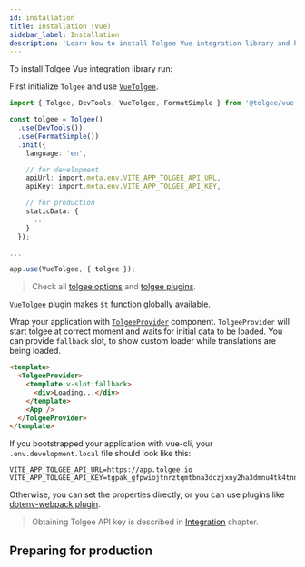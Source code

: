 ```yaml
---
id: installation
title: Installation (Vue)
sidebar_label: Installation
description: 'Learn how to install Tolgee Vue integration library and how to wrap your application with TolgeeProvider component.'
---
```



<ExampleBanner framework="Vue" />

To install Tolgee Vue integration library run:


<InstallationTabs lib="@tolgee/vue" />

First initialize `Tolgee` and use [`VueTolgee`](./api#vuetolgee-plugin).

```ts
import { Tolgee, DevTools, VueTolgee, FormatSimple } from '@tolgee/vue';

const tolgee = Tolgee()
  .use(DevTools())
  .use(FormatSimple())
  .init({
    language: 'en',

    // for development
    apiUrl: import.meta.env.VITE_APP_TOLGEE_API_URL,
    apiKey: import.meta.env.VITE_APP_TOLGEE_API_KEY,

    // for production
    staticData: {
      ...
    }
  });

...

app.use(VueTolgee, { tolgee });
```

> Check all [tolgee options](../../api/core_package/options) and [tolgee plugins](../../plugins.mdx).

[`VueTolgee`](./api#vuetolgee-plugin) plugin makes `$t` function globally available.

Wrap your application with [`TolgeeProvider`](./api#tolgeeprovider) component. `TolgeeProvider` will start tolgee at correct moment and waits for initial data to be loaded. You can provide `fallback` slot, to show custom loader while translations are being loaded.

```html
<template>
  <TolgeeProvider>
    <template v-slot:fallback>
      <div>Loading...</div>
    </template>
    <App />
  </TolgeeProvider>
</template>
```

If you bootstrapped your application with vue-cli, your `.env.development.local` file should look like this:

```shell
VITE_APP_TOLGEE_API_URL=https://app.tolgee.io
VITE_APP_TOLGEE_API_KEY=tgpak_gfpwiojtnrztqmtbna3dczjxny2ha3dmnu4tk4tnnjvgc
```

Otherwise, you can set the properties directly, or you can use plugins like [dotenv-webpack plugin](https://www.npmjs.com/package/dotenv-webpack).

> Obtaining Tolgee API key is described in [Integration](/platform/integrations/about_integrations) chapter.

## Preparing for production

<PreparingForProduction />
